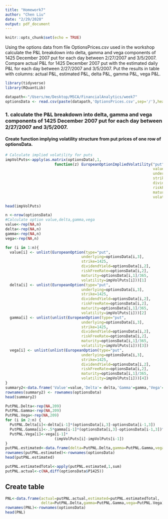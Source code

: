 ```yaml
---
title: "Homework7"
author: "Chen Liu"
date: "2/29/2020"
output: pdf_document
---
```


```r
knitr::opts_chunk$set(echo = TRUE)
```

Using the options data from file OptionsPrices.csv used in the workshop calculate the P&L breakdown into delta, gamma and vega components of 1425 December 2007 put for each day between 2/27/2007 and 3/5/2007.
Compare actual P&L for 1425 December 2007 put with the estimated daily P&L for each day between 2/27/2007 and 3/5/2007.
Put the results in table with columns: actual P&L, estimated P&L, delta P&L, gamma P&L, vega P&L.

```r
library(tidyverse)
library(RQuantLib)
```

```r
datapath<-"/Users/me/Desktop/MSCA/FinancialAnalytics/week7"
optionsData <- read.csv(paste(datapath,'OptionsPrices.csv',sep='/'),header=TRUE,row.names=1,sep=",")
```

### 1. calculate the P&L breakdown into delta, gamma and vega components of 1425 December 2007 put for each day between 2/27/2007 and 3/5/2007.

#### Create function implying volatility structure from put prices of one row of optionsData.

```r
# Calculate implied volatility for puts
impVolPuts<-apply(as.matrix(optionsData),1,
                      function(z) EuropeanOptionImpliedVolatility("put", 
                                                                  value=z[26],
                                                                  underlying = z[3],
                                                                  strike=1425,
                                                                  dividendYield = z[2],
                                                                  riskFreeRate = z[2],
                                                                  maturity = z[1]/365,
                                                                  volatility=0.3))

head(impVolPuts)

```

```r
n <-nrow(optionsData)
#Calculate option value,delta,gamma,vega
value<-rep(NA,n) 
delta<-rep(NA,n) 
gamma<-rep(NA,n) 
vega<-rep(NA,n) 

for (i in 1:n){
  value[i] <- unlist(EuropeanOption(type="put", 
                                  underlying=optionsData[i,3], 
                                  strike=1425,
                                  dividendYield=optionsData[i,2],
                                  riskFreeRate=optionsData[i,2],
                                  maturity=optionsData[i,1]/365, 
                                  volatility=impVolPuts[i]))[1] 
  delta[i] <- unlist(EuropeanOption(type="put", 
                                  underlying=optionsData[i,3], 
                                  strike=1425,
                                  dividendYield=optionsData[i,2],
                                  riskFreeRate=optionsData[i,2],
                                  maturity=optionsData[i,1]/365, 
                                  volatility=impVolPuts[i]))[2] 
  gamma[i] <- unlist(unlist(EuropeanOption(type="put", 
                                  underlying=optionsData[i,3], 
                                  strike=1425,
                                  dividendYield=optionsData[i,2],
                                  riskFreeRate=optionsData[i,2],
                                  maturity=optionsData[i,1]/365, 
                                  volatility=impVolPuts[i]))[3]) 
  vega[i] <- unlist(unlist(EuropeanOption(type="put", 
                                  underlying=optionsData[i,3], 
                                  strike=1425,
                                  dividendYield=optionsData[i,2],
                                  riskFreeRate=optionsData[i,2],
                                  maturity=optionsData[i,1]/365, 
                                  volatility=impVolPuts[i]))[4]) 
}
summary2<-data.frame('Value'=value,'Delta'= delta,'Gamma'=gamma,'Vega'=vega) 
rownames(summary2) <- rownames(optionsData)
head(summary2)
```

```r

PutPNL.Delta<-rep(NA,209) 
PutPNL.Gamma<-rep(NA,209) 
PutPNL.Vega<-rep(NA,209)
for (i in 2:n) {
  PutPNL.Delta[i]<-delta[i-1]*(optionsData[i,3]-optionsData[i-1,3])
  PutPNL.Gamma[i]<-.5*gamma[i-1]*(optionsData[i,3]-optionsData[i-1,3])^2
  PutPNL.Vega[i]<-vega[i-1]*
                      (impVolPuts[i]-impVolPuts[i-1])
}
putPNL.estimated<-data.frame(delta=PutPNL.Delta,gamma=PutPNL.Gamma,vega=PutPNL.Vega)
rownames(putPNL.estimated)<-rownames(optionsData)
head(putPNL.estimated)
```

```r
putPNL.estimatedTotal<-apply(putPNL.estimated,1,sum)
putPNL.actual<-c(NA,diff(optionsData$P1425))
```

## Create table
```r
PNL<-data.frame(actual=putPNL.actual,estimated=putPNL.estimatedTotal,
                delta=PutPNL.Delta,gamma=PutPNL.Gamma,vega=PutPNL.Vega)
rownames(PNL)<-rownames(optionsData)
head(PNL)
```




































